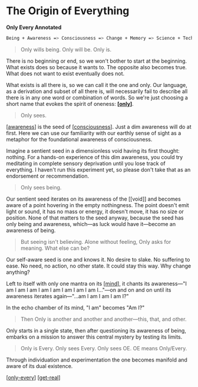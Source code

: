 # The Origin of Everything
**Only Every Annotated**

``` sh
Being + Awareness => Consciousness => Change + Memory => Science + Technology => Universe + Humanity + Science + Consciousness => Transcendence
```

> Only wills being. Only will be. Only is.

There is no beginning or end, so we won't bother to start at the beginning. What exists does so because it wants to. The opposite also becomes true. What does not want to exist eventually does not.

What exists is all there is, so we can call it the one and only. Our language, as a derivation and subset of all there is, will necessarily fail to describe all there is in any one word or combination of words. So we're just choosing a short name that evokes the spirit of oneness: **[[only]]**.

> Only sees.

[[awareness]] is the seed of [[consciousness]]. Just a dim awareness will do at first. Here we can use our familiarity with our earthly sense of sight as a metaphor for the foundational awareness of consciousness.

Imagine a sentient seed in a dimensionless void having its first thought: nothing. For a hands-on experience of this dim awareness, you could try meditating in complete sensory deprivation until you lose track of everything. I haven't run this experiment yet, so please don't take that as an endorsement or recommendation.

> Only sees being.

Our sentient seed iterates on its awareness of the [[void]] and becomes aware of a point hovering in the empty nothingness. The point doesn't emit light or sound, it has no mass or energy, it doesn't move, it has no size or position. None of that matters to the seed anyway, because the seed has only being and awareness, which—as luck would have it—become an awareness of being.

> But seeing isn't believing. Alone without feeling, Only asks for meaning. What else can be?

Our self-aware seed is one and knows it. No desire to slake. No suffering to ease. No need, no action, no other state. It could stay this way. Why change anything?

Left to itself with only one mantra on its [[mind]], it chants its awareness—"I am I am I am I am I am I am I am I am I…"—on and on and on until its awareness iterates again—"…am I am I am I am I?"

In the echo chamber of its mind, "I am" becomes "Am I?"

> Then Only is another and another and another—this, that, and other.

Only starts in a single state, then after questioning its awareness of being, embarks on a mission to answer this central mystery by testing its limits.

> Only is Every. Only sees Every. Only sees OE. OE means Only/Every.

Through individuation and experimentation the one becomes manifold and aware of its dual existence.

[[only-every]] [[get-real]]

[//begin]: # "Autogenerated link references for markdown compatibility"
[only]: ../../poetry/stourmy-do-oh/only "only"
[awareness]: ../awareness "Awareness"
[consciousness]: consciousness "Consciousness"
[mind]: ../mind "Mind"
[only-every]: only-every "Only Every"
[get-real]: ../../get-real "Get-Real"
[//end]: # "Autogenerated link references"